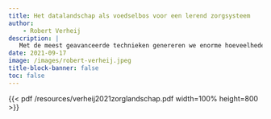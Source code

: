 ```yaml
---
title: Het datalandschap als voedselbos voor een lerend zorgsysteem
author:
    - Robert Verheij
description: |
   Met de meest geavanceerde technieken genereren we enorme hoeveelheden data, ook op het gebied van gezondheid en gezondheidszorg. We zien dat deze data nog onvoldoende gebruikt worden in onderzoek om de zorg beter te maken. In zijn oratie gaat Robert Verheij in op de vraag wat er voor nodig is om dit te veranderen.
date: 2021-09-17
image: /images/robert-verheij.jpeg
title-block-banner: false
toc: false
---
```


{{< pdf /resources/verheij2021zorglandschap.pdf width=100% height=800 >}}
